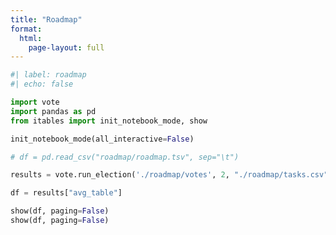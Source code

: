 ```yaml
---
title: "Roadmap"
format: 
  html:
    page-layout: full
---
```


```python
#| label: roadmap
#| echo: false

import vote
import pandas as pd
from itables import init_notebook_mode, show

init_notebook_mode(all_interactive=False)

# df = pd.read_csv("roadmap/roadmap.tsv", sep="\t")

results = vote.run_election('./roadmap/votes', 2, "./roadmap/tasks.csv")

df = results["avg_table"]

show(df, paging=False)
show(df, paging=False)
```

